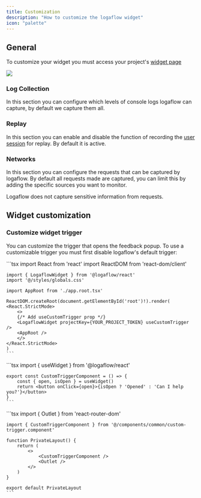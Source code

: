 ```yaml
---
title: Customization
description: "How to customize the logaflow widget"
icon: "palette"
---
```


## General

To customize your widget you must access your project's [widget page](https://app.logaflow.com/workspace/settings/widget)

<img src="/images/customization.png" className="h-48 object-cover rounded" />

### Log Collection

In this section you can configure which levels of console logs logaflow can capture, by default we capture them all.

### Replay

In this section you can enable and disable the function of recording the [user session](/feedback/details.mdx) for replay. By default it is active.

### Networks

In this section you can configure the requests that can be captured by logaflow. By default all requests made are captured, you can limit this by adding the specific sources you want to monitor.

<Note>Logaflow does not capture sensitive information from requests.</Note>

## Widget customization

### Customize widget trigger
You can customize the trigger that opens the feedback popup. To use a customizable trigger you must first disable logaflow's default trigger:

<Steps>
  <Step title="Pass useCustomTrigger prop">
    ```tsx
    import React from 'react'
    import ReactDOM from 'react-dom/client'

    import { LogaflowWidget } from '@logaflow/react'
    import '@/styles/globals.css'

    import AppRoot from './app.root.tsx'

    ReactDOM.createRoot(document.getElementById('root')!).render(
    <React.StrictMode>
        <>
        {/* Add useCustomTrigger prop */}
        <LogaflowWidget projectKey={YOUR_PROJECT_TOKEN} useCustomTrigger />
        <AppRoot />
        </>
    </React.StrictMode>
    )
    ```
  </Step>
  <Step title="Use widget hook in your custom trigger">
    ```tsx
    import { useWidget } from '@logaflow/react'

    export const CustomTriggerComponent = () => {
        const { open, isOpen } = useWidget()
        return <button onClick={open}>{isOpen ? 'Opened' : 'Can I help you?'}</button>
    }
    ```
  </Step>
  <Step title="Using your custom trigger">
    ```tsx
    import { Outlet } from 'react-router-dom'

    import { CustomTriggerComponent } from '@/components/common/custom-trigger.component'

    function PrivateLayout() {
        return (
            <>
                <CustomTriggerComponent />
                <Outlet />
            </>
        )
    }

    export default PrivateLayout
    ```
  </Step>
</Steps>




